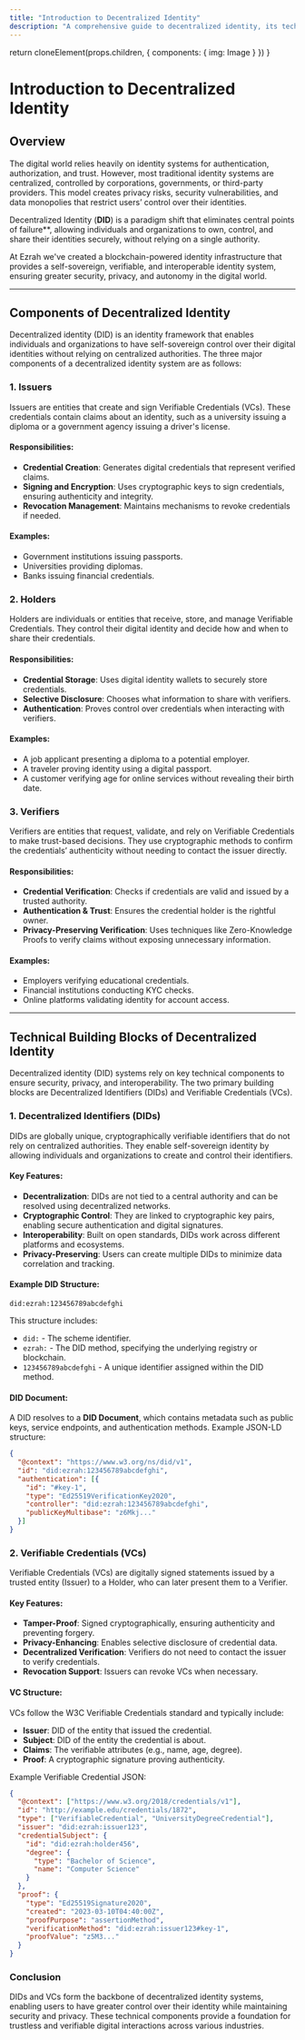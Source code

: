 ```yaml
---
title: "Introduction to Decentralized Identity"
description: "A comprehensive guide to decentralized identity, its technical foundations, real-world use cases, and how Ezrah provides secure, blockchain-powered identity solutions."
---
```



  return cloneElement(props.children, {
    components: {
      img: Image
    }
  })
}



# Introduction to Decentralized Identity  


## Overview  

The digital world relies heavily on identity systems for authentication, authorization, and trust. However, most traditional identity systems are centralized, controlled by corporations, governments, or third-party providers. This model creates privacy risks, security vulnerabilities, and data monopolies that restrict users’ control over their identities.

Decentralized Identity (**DID**) is a paradigm shift that eliminates central points of failure**, allowing individuals and organizations to own, control, and share their identities securely, without relying on a single authority.

At Ezrah we've created a blockchain-powered identity infrastructure that provides a self-sovereign, verifiable, and interoperable identity system, ensuring greater security, privacy, and autonomy in the digital world.

---

## Components of Decentralized Identity

Decentralized identity (DID) is an identity framework that enables individuals and organizations to have self-sovereign control over their digital identities without relying on centralized authorities. The three major components of a decentralized identity system are as follows:

### 1. **Issuers**
Issuers are entities that create and sign Verifiable Credentials (VCs). These credentials contain claims about an identity, such as a university issuing a diploma or a government agency issuing a driver's license.

#### Responsibilities:
- **Credential Creation**: Generates digital credentials that represent verified claims.
- **Signing and Encryption**: Uses cryptographic keys to sign credentials, ensuring authenticity and integrity.
- **Revocation Management**: Maintains mechanisms to revoke credentials if needed.

#### Examples:
- Government institutions issuing passports.
- Universities providing diplomas.
- Banks issuing financial credentials.

### 2. **Holders**
Holders are individuals or entities that receive, store, and manage Verifiable Credentials. They control their digital identity and decide how and when to share their credentials.

#### Responsibilities:
- **Credential Storage**: Uses digital identity wallets to securely store credentials.
- **Selective Disclosure**: Chooses what information to share with verifiers.
- **Authentication**: Proves control over credentials when interacting with verifiers.

#### Examples:
- A job applicant presenting a diploma to a potential employer.
- A traveler proving identity using a digital passport.
- A customer verifying age for online services without revealing their birth date.

### 3. **Verifiers**
Verifiers are entities that request, validate, and rely on Verifiable Credentials to make trust-based decisions. They use cryptographic methods to confirm the credentials’ authenticity without needing to contact the issuer directly.

#### Responsibilities:
- **Credential Verification**: Checks if credentials are valid and issued by a trusted authority.
- **Authentication & Trust**: Ensures the credential holder is the rightful owner.
- **Privacy-Preserving Verification**: Uses techniques like Zero-Knowledge Proofs to verify claims without exposing unnecessary information.

#### Examples:
- Employers verifying educational credentials.
- Financial institutions conducting KYC checks.
- Online platforms validating identity for account access.

---


## Technical Building Blocks of Decentralized Identity

Decentralized identity (DID) systems rely on key technical components to ensure security, privacy, and interoperability. The two primary building blocks are Decentralized Identifiers (DIDs) and Verifiable Credentials (VCs).

### 1. **Decentralized Identifiers (DIDs)**
DIDs are globally unique, cryptographically verifiable identifiers that do not rely on centralized authorities. They enable self-sovereign identity by allowing individuals and organizations to create and control their identifiers.

#### Key Features:
- **Decentralization**: DIDs are not tied to a central authority and can be resolved using decentralized networks.
- **Cryptographic Control**: They are linked to cryptographic key pairs, enabling secure authentication and digital signatures.
- **Interoperability**: Built on open standards, DIDs work across different platforms and ecosystems.
- **Privacy-Preserving**: Users can create multiple DIDs to minimize data correlation and tracking.

#### Example DID Structure:
```
did:ezrah:123456789abcdefghi
```
This structure includes:
- `did:` - The scheme identifier.
- `ezrah:` - The DID method, specifying the underlying registry or blockchain.
- `123456789abcdefghi` - A unique identifier assigned within the DID method.

#### DID Document:
A DID resolves to a **DID Document**, which contains metadata such as public keys, service endpoints, and authentication methods. Example JSON-LD structure:
```json
{
  "@context": "https://www.w3.org/ns/did/v1",
  "id": "did:ezrah:123456789abcdefghi",
  "authentication": [{
    "id": "#key-1",
    "type": "Ed25519VerificationKey2020",
    "controller": "did:ezrah:123456789abcdefghi",
    "publicKeyMultibase": "z6Mkj..."
  }]
}
```

### 2. **Verifiable Credentials (VCs)**
Verifiable Credentials (VCs) are digitally signed statements issued by a trusted entity (Issuer) to a Holder, who can later present them to a Verifier.

#### Key Features:
- **Tamper-Proof**: Signed cryptographically, ensuring authenticity and preventing forgery.
- **Privacy-Enhancing**: Enables selective disclosure of credential data.
- **Decentralized Verification**: Verifiers do not need to contact the issuer to verify credentials.
- **Revocation Support**: Issuers can revoke VCs when necessary.

#### VC Structure:
VCs follow the W3C Verifiable Credentials standard and typically include:
- **Issuer**: DID of the entity that issued the credential.
- **Subject**: DID of the entity the credential is about.
- **Claims**: The verifiable attributes (e.g., name, age, degree).
- **Proof**: A cryptographic signature proving authenticity.

Example Verifiable Credential JSON:
```json
{
  "@context": ["https://www.w3.org/2018/credentials/v1"],
  "id": "http://example.edu/credentials/1872",
  "type": ["VerifiableCredential", "UniversityDegreeCredential"],
  "issuer": "did:ezrah:issuer123",
  "credentialSubject": {
    "id": "did:ezrah:holder456",
    "degree": {
      "type": "Bachelor of Science",
      "name": "Computer Science"
    }
  },
  "proof": {
    "type": "Ed25519Signature2020",
    "created": "2023-03-10T04:40:00Z",
    "proofPurpose": "assertionMethod",
    "verificationMethod": "did:ezrah:issuer123#key-1",
    "proofValue": "z5M3..."
  }
}
```

### Conclusion
DIDs and VCs form the backbone of decentralized identity systems, enabling users to have greater control over their identity while maintaining security and privacy. These technical components provide a foundation for trustless and verifiable digital interactions across various industries.


